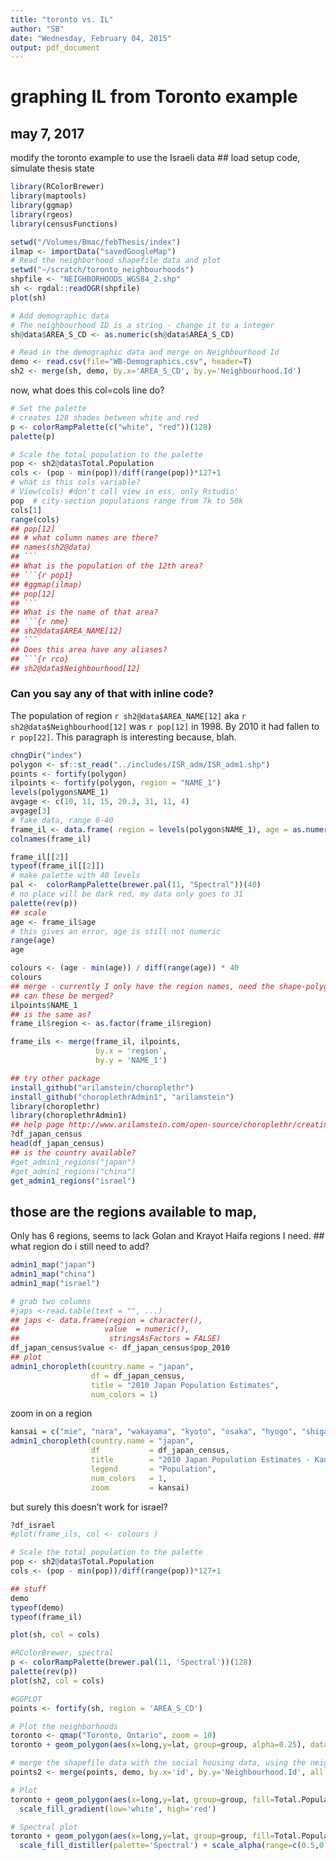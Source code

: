 ---
title: "toronto vs. IL"
author: "SB"
date: "Wednesday, February 04, 2015"
output: pdf_document
---

# graphing IL from Toronto example

## may 7, 2017

modify the toronto example to use the 
Israeli data
## load setup code, simulate thesis state 
```{r setup}
library(RColorBrewer)
library(maptools)
library(ggmap)
library(rgeos)
library(censusFunctions) 

setwd("/Volumes/Bmac/febThesis/index")
ilmap <- importData("savedGoogleMap")
# Read the neighborhood shapefile data and plot
setwd("~/scratch/toronto_neighbourhoods")
shpfile <- "NEIGHBORHOODS_WGS84_2.shp"
sh <- rgdal::readOGR(shpfile)
plot(sh)

# Add demographic data
# The neighbourhood ID is a string - change it to a integer
sh@data$AREA_S_CD <- as.numeric(sh@data$AREA_S_CD)

# Read in the demographic data and merge on Neighbourhood Id
demo <- read.csv(file="WB-Demographics.csv", header=T)
sh2 <- merge(sh, demo, by.x='AREA_S_CD', by.y='Neighbourhood.Id')


```
now, what does this col=cols line do?


```{r second}


# Set the palette
# creates 128 shades between white and red
p <- colorRampPalette(c("white", "red"))(128)
palette(p)

# Scale the total population to the palette
pop <- sh2@data$Total.Population
cols <- (pop - min(pop))/diff(range(pop))*127+1
# what is this cols variable?
# View(cols) #don't call view in ess, only Rstudio'
pop  # city-section populations range from 7k to 50k
cols[1]
range(cols)
## pop[12]
## # what column names are there?
## names(sh2@data)
## ```
## What is the population of the 12th area?
## ```{r pop1}
## #ggmap(ilmap)
## pop[12]
## ```
## What is the name of that area?
## ```{r nme}
## sh2@data$AREA_NAME[12]
## ```
## Does this area have any aliases?
## ```{r rco}
## sh2@data$Neighbourhood[12]
```

### Can you say any of that with inline code?
The population of region `r sh2@data$AREA_NAME[12]` aka
`r sh2@data$Neighbourhood[12]` was `r pop[12]` in 1998.
By 2010 it had fallen to `r pop[22]`.
This paragraph is interesting because, blah.
 
```{r help}
chngDir("index")
polygon <- sf::st_read("../includes/ISR_adm/ISR_adm1.shp")
points <- fortify(polygon)
ilpoints <- fortify(polygon, region = "NAME_1")
levels(polygon$NAME_1)
avgage <- c(10, 11, 15, 20.3, 31, 11, 4)
avgage[3]
# fake data, range 0-40
frame_il <- data.frame( region = levels(polygon$NAME_1), age = as.numeric(unlist(avgage)), stringsAsFactors = FALSE)
colnames(frame_il) 

frame_il[[2]]
typeof(frame_il[[2]])
# make palette with 40 levels
pal <-  colorRampPalette(brewer.pal(11, "Spectral"))(40)
# no place will be dark red, my data only goes to 31
palette(rev(p))
## scale
age <- frame_il$age 
# this gives an error, age is still not numeric
range(age)
age

colours <- (age - min(age)) / diff(range(age)) * 40
colours
## merge - currently I only have the region names, need the shape-polygons
## can these be merged?
ilpoints$NAME_1
## is the same as?
frame_il$region <- as.factor(frame_il$region)

frame_ils <- merge(frame_il, ilpoints,
                   by.x = 'region',
                   by.y = 'NAME_1')

## try other package
install_github("arilamstein/choroplethr")
install_github("choroplethrAdmin1", "arilamstein")
library(choroplethr)
library(choroplethrAdmin1)
## help page http://www.arilamstein.com/open-source/choroplethr/creating-administrative-level-1-maps/
?df_japan_census
head(df_japan_census)
## is the country available?
#get_admin1_regions("japan")
#get_admin1_regions("china")
get_admin1_regions("israel")
```
## those are the regions available to map, 
Only has 6 regions, seems to lack Golan and Krayot Haifa regions I need.
## what region do i still need to add?

```{r moerle}
admin1_map("japan")
admin1_map("china")
admin1_map("israel")

# grab two columns
#japs <-read.table(text = "", ...)
## japs <- data.frame(region = character(),
##                   value  = numeric(),
##                    stringsAsFactors = FALSE)
df_japan_census$value <- df_japan_census$pop_2010
## plot
admin1_choropleth(country.name = "japan",
                  df = df_japan_census,
                  title = "2010 Japan Population Estimates",
                  num_colors = 1)
```
zoom in on a region 
```{r exmg}
kansai = c("mie", "nara", "wakayama", "kyoto", "osaka", "hyogo", "shiga")
admin1_choropleth(country.name = "japan",
                  df           = df_japan_census,
                  title        = "2010 Japan Population Estimates - Kansai Region",
                  legend       = "Population",
                  num_colors   = 1,
                  zoom         = kansai)
```
but surely this doesn't work for israel?
```{r suly}
?df_israel
#plot(frame_ils, col <- colours )

# Scale the total population to the palette
pop <- sh2@data$Total.Population
cols <- (pop - min(pop))/diff(range(pop))*127+1

## stuff
demo
typeof(demo)
typeof(frame_il)
```



```{r more}
plot(sh, col = cols)

#RColorBrewer, spectral
p <- colorRampPalette(brewer.pal(11, 'Spectral'))(128)
palette(rev(p))
plot(sh2, col = cols)

#GGPLOT 
points <- fortify(sh, region = 'AREA_S_CD')

# Plot the neighborhoods
toronto <- qmap("Toronto, Ontario", zoom = 10)
toronto + geom_polygon(aes(x=long,y=lat, group=group, alpha=0.25), data=points, fill='white') + geom_polygon(aes(x=long,y=lat, group=group), data=points, color='black', fill=NA)

# merge the shapefile data with the social housing data, using the neighborhood ID
points2 <- merge(points, demo, by.x='id', by.y='Neighbourhood.Id', all.x=TRUE)

# Plot
toronto + geom_polygon(aes(x=long,y=lat, group=group, fill=Total.Population), data=points2, color='black') + 
  scale_fill_gradient(low='white', high='red')

# Spectral plot
toronto + geom_polygon(aes(x=long,y=lat, group=group, fill=Total.Population), data=points2, color='black') + 
  scale_fill_distiller(palette='Spectral') + scale_alpha(range=c(0.5,0.5))
```
